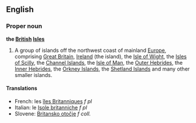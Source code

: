 ==English==
===Proper noun===
'''the [[British]] [[Isle]]s'''

#A group of islands off the northwest coast of mainland [[Europe]], comprising [[Great Britain]], [[Ireland]] (the island), the [[Isle of Wight]], the [[Isles of Scilly]], the [[Channel Islands]], the [[Isle of Man]], the [[Outer Hebrides]], the [[Inner Hebrides]], the [[Orkney Islands]], the [[Shetland Islands]] and many other smaller islands.

====Translations====
*French: les [[îles Britanniques]] ''f pl''
*Italian: le [[Isole britanniche]] ''f pl''
*Slovene: [[Britansko otočje]] ''f coll.''